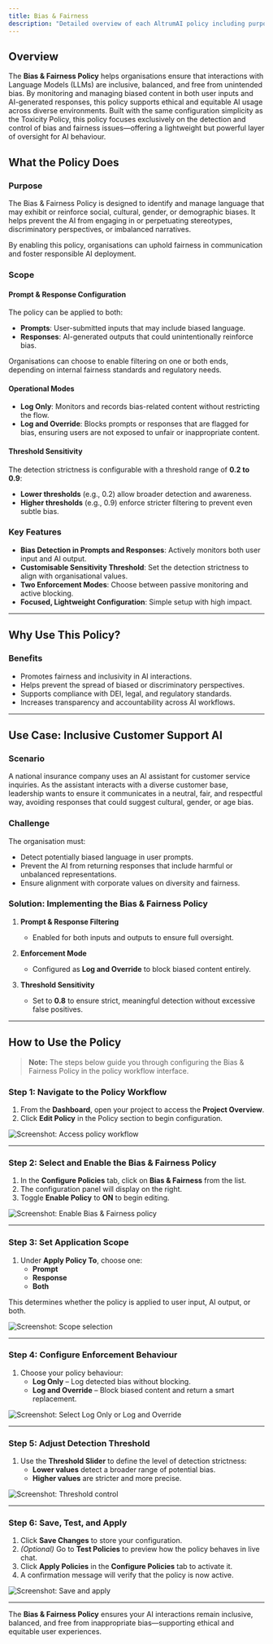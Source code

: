 ```yaml
---
title: Bias & Fairness
description: "Detailed overview of each AltrumAI policy including purpose, features, and usage guidance."
---
```


## Overview

The **Bias & Fairness Policy** helps organisations ensure that interactions with Language Models (LLMs) are inclusive, balanced, and free from unintended bias. By monitoring and managing biased content in both user inputs and AI-generated responses, this policy supports ethical and equitable AI usage across diverse environments.
Built with the same configuration simplicity as the Toxicity Policy, this policy focuses exclusively on the detection and control of bias and fairness issues—offering a lightweight but powerful layer of oversight for AI behaviour.

## What the Policy Does

### Purpose

The Bias & Fairness Policy is designed to identify and manage language that may exhibit or reinforce social, cultural, gender, or demographic biases. It helps prevent the AI from engaging in or perpetuating stereotypes, discriminatory perspectives, or imbalanced narratives.

By enabling this policy, organisations can uphold fairness in communication and foster responsible AI deployment.

### Scope

#### Prompt & Response Configuration

The policy can be applied to both:

- **Prompts**: User-submitted inputs that may include biased language.
- **Responses**: AI-generated outputs that could unintentionally reinforce bias.

Organisations can choose to enable filtering on one or both ends, depending on internal fairness standards and regulatory needs.

#### Operational Modes

- **Log Only**: Monitors and records bias-related content without restricting the flow.
- **Log and Override**: Blocks prompts or responses that are flagged for bias, ensuring users are not exposed to unfair or inappropriate content.

#### Threshold Sensitivity

The detection strictness is configurable with a threshold range of **0.2 to 0.9**:

- **Lower thresholds** (e.g., 0.2) allow broader detection and awareness.
- **Higher thresholds** (e.g., 0.9) enforce stricter filtering to prevent even subtle bias.

### Key Features

- **Bias Detection in Prompts and Responses**: Actively monitors both user input and AI output.
- **Customisable Sensitivity Threshold**: Set the detection strictness to align with organisational values.
- **Two Enforcement Modes**: Choose between passive monitoring and active blocking.
- **Focused, Lightweight Configuration**: Simple setup with high impact.

---

## Why Use This Policy?

### Benefits

- Promotes fairness and inclusivity in AI interactions.
- Helps prevent the spread of biased or discriminatory perspectives.
- Supports compliance with DEI, legal, and regulatory standards.
- Increases transparency and accountability across AI workflows.

---

## Use Case: Inclusive Customer Support AI

### Scenario

A national insurance company uses an AI assistant for customer service inquiries. As the assistant interacts with a diverse customer base, leadership wants to ensure it communicates in a neutral, fair, and respectful way, avoiding responses that could suggest cultural, gender, or age bias.

### Challenge

The organisation must:

- Detect potentially biased language in user prompts.
- Prevent the AI from returning responses that include harmful or unbalanced representations.
- Ensure alignment with corporate values on diversity and fairness.

### Solution: Implementing the Bias & Fairness Policy

1. **Prompt & Response Filtering**  
   - Enabled for both inputs and outputs to ensure full oversight.

2. **Enforcement Mode**  
   - Configured as **Log and Override** to block biased content entirely.

3. **Threshold Sensitivity**  
   - Set to **0.8** to ensure strict, meaningful detection without excessive false positives.

---

## How to Use the Policy

> **Note:** The steps below guide you through configuring the Bias & Fairness Policy in the policy workflow interface.

### Step 1: Navigate to the Policy Workflow

1. From the **Dashboard**, open your project to access the **Project Overview**.
2. Click **Edit Policy** in the Policy section to begin configuration.

![Screenshot: Access policy workflow](#)

---

### Step 2: Select and Enable the Bias & Fairness Policy

1. In the **Configure Policies** tab, click on **Bias & Fairness** from the list.
2. The configuration panel will display on the right.
3. Toggle **Enable Policy** to **ON** to begin editing.

![Screenshot: Enable Bias & Fairness policy](#)

---

### Step 3: Set Application Scope

1. Under **Apply Policy To**, choose one:
   - **Prompt**
   - **Response**
   - **Both**

This determines whether the policy is applied to user input, AI output, or both.

![Screenshot: Scope selection](#)

---

### Step 4: Configure Enforcement Behaviour

1. Choose your policy behaviour:
   - **Log Only** – Log detected bias without blocking.
   - **Log and Override** – Block biased content and return a smart replacement.

![Screenshot: Select Log Only or Log and Override](#)

---

### Step 5: Adjust Detection Threshold

1. Use the **Threshold Slider** to define the level of detection strictness:
   - **Lower values** detect a broader range of potential bias.
   - **Higher values** are stricter and more precise.

![Screenshot: Threshold control](#)

---

### Step 6: Save, Test, and Apply

1. Click **Save Changes** to store your configuration.
2. *(Optional)* Go to **Test Policies** to preview how the policy behaves in live chat.
3. Click **Apply Policies** in the **Configure Policies** tab to activate it.
4. A confirmation message will verify that the policy is now active.

![Screenshot: Save and apply](#)

---

The **Bias & Fairness Policy** ensures your AI interactions remain inclusive, balanced, and free from inappropriate bias—supporting ethical and equitable user experiences.
